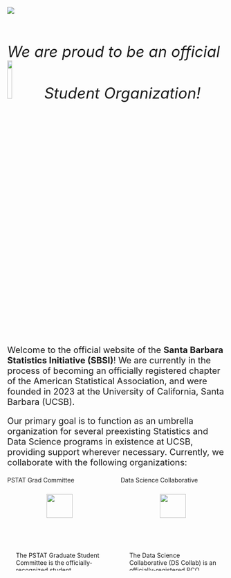 ![](Images/Logos_Icons/main_banner.png)

\

:::{style="font-size:35px"}
*We are proud to be an official ![](Images/Logos_Icons/amstat.png){width=15%} Student Organization!*
:::

\

:::{style="font-size: 20px"}
Welcome to the official website of the **Santa Barbara Statistics Initiative (SBSI)**! We are currently in the process of becoming an officially registered chapter of the American Statistical Association, and were founded in 2023 at the University of California, Santa Barbara (UCSB).
:::

:::{style="font-size: 20px"}
Our primary goal is to function as an umbrella organization for several preexisting Statistics and Data Science programs in existence at UCSB, providing support wherever necessary. Currently, we collaborate with the following organizations:
:::

::::{.columns}

:::{.column width="50%"}
<!-- PGC -->
<div class="card bg-light mb-3" style="max-width: 20rem;">
  <div class="card-header">PSTAT Grad Committee</div>
  <p style="padding-top: 10px; text-align: center">
    <a href="https://gradcommittee.pstat.ucsb.edu" target="_blank">
      ![](Images/Logos_Icons/pgc.png){width='50%'}
    </a>
  </p>
  <p style="padding-left: 20px; padding-right: 20px;padding-top: 10px">
    The PSTAT Graduate Student Committee is the officially-recognized student association of graduate students in the Department of Statistics and Applied Probability (PSTAT) at UCSB.
  </p>
</div>
:::


:::{.column width="50%"}
<!-- DSC -->
<div class="card bg-light mb-3" style="max-width: 20rem;">
  <div class="card-header">Data Science Collaborative</div>
  <p style="padding-top: 10px; text-align: center">
    <a href="https://dscollab.github.io" target="_blank">
      ![](Images/Logos_Icons/dsc.png){width='50%'}
    </a>
  </p>
  <p style="padding-left: 20px; padding-right: 20px;padding-top: 10px">
    The Data Science Collaborative (DS Collab) is an officially-registered RCO, designed to make Data Science accessible to students at all levels.
  </p>
</div>

:::
::::
